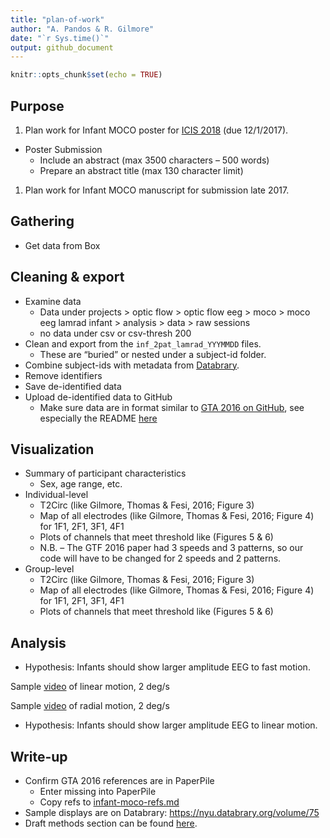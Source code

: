 ```yaml
---
title: "plan-of-work"
author: "A. Pandos & R. Gilmore"
date: "`r Sys.time()`"
output: github_document
---
```


```r
knitr::opts_chunk$set(echo = TRUE)
```

## Purpose

1. Plan work for Infant MOCO poster for [ICIS 2018](https://infantstudies.org/congress-2018/) (due 12/1/2017).
  - Poster Submission
      - Include an abstract (max 3500 characters – 500 words)
      - Prepare an abstract title (max 130 character limit)
      
1. Plan work for Infant MOCO manuscript for submission late 2017.

## Gathering

- Get data from Box

## Cleaning & export

- Examine data
    + Data under projects > optic flow > optic flow eeg > moco > moco eeg lamrad infant > analysis > data > raw sessions
    - no data under csv or csv-thresh 200
- Clean and export from the `inf_2pat_lamrad_YYYMMDD` files.
    - These are "buried" or nested under a subject-id folder.
- Combine subject-ids with metadata from [Databrary](https://databrary.org/volume/146).
- Remove identifiers
- Save de-identified data
- Upload de-identified data to GitHub
    - Make sure data are in format similar to [GTA 2016 on GitHub](https://github.com/gilmore-lab/gilmore-thomas-fesi-2015), see especially the README [here](https://github.com/gilmore-lab/gilmore-thomas-fesi-2015/tree/master/csv)

## Visualization

- Summary of participant characteristics
    - Sex, age range, etc.
- Individual-level
    - T2Circ (like Gilmore, Thomas & Fesi, 2016; Figure 3)
    - Map of all electrodes (like Gilmore, Thomas & Fesi, 2016; Figure 4) for 1F1, 2F1, 3F1, 4F1
    - Plots of channels that meet threshold like (Figures 5 & 6)
    - N.B. -- The GTF 2016 paper had 3 speeds and 3 patterns, so our code will have to be changed for 2 speeds and 2 patterns.
- Group-level
    - T2Circ (like Gilmore, Thomas & Fesi, 2016; Figure 3)
    - Map of all electrodes (like Gilmore, Thomas & Fesi, 2016; Figure 4) for 1F1, 2F1, 3F1, 4F1
    - Plots of channels that meet threshold like (Figures 5 & 6)

## Analysis

- Hypothesis: Infants should show larger amplitude EEG to fast motion.

Sample [video](https://nyu.databrary.org/slot/9825/-/asset/11635/download?inline=true) of linear motion, 2 deg/s
    
<!-- <video width="320" height="240" controls> -->
<!-- <source src="https://nyu.databrary.org/slot/9825/-/asset/11635/download?inline=true" type="video/mp4"> -->
<!-- Your browser does not support the video tag. -->
<!-- </video> -->

Sample [video](https://nyu.databrary.org/slot/9825/-/asset/11641/download?inline=true) of radial motion, 2 deg/s
    
<!-- <video width="320" height="240" controls> -->
<!-- <source src="https://nyu.databrary.org/slot/9825/-/asset/11641/download?inline=true" type="video/mp4"> -->
<!-- Your browser does not support the video tag. -->
<!-- </video> -->

- Hypothesis: Infants should show larger amplitude EEG to linear motion.

## Write-up

- Confirm GTA 2016 references are in PaperPile
    - Enter missing into PaperPile
    - Copy refs to [infant-moco-refs.md](infant-moco-refs.md)
- Sample displays are on Databrary: <https://nyu.databrary.org/volume/75>
- Draft methods section can be found [here](moco-inf-2pat-lamrad-manuscript2016.md).

<!-- | Column 1 | Column 2 | -->
<!-- |----------|----------| -->
<!-- | value 1  | value 2  | -->
<!-- | value 3  | "hey"    | -->
<!-- || not blank          | -->